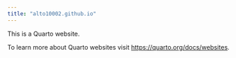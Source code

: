 ```yaml
---
title: "alto10002.github.io"
---
```


This is a Quarto website.

To learn more about Quarto websites visit <https://quarto.org/docs/websites>.
